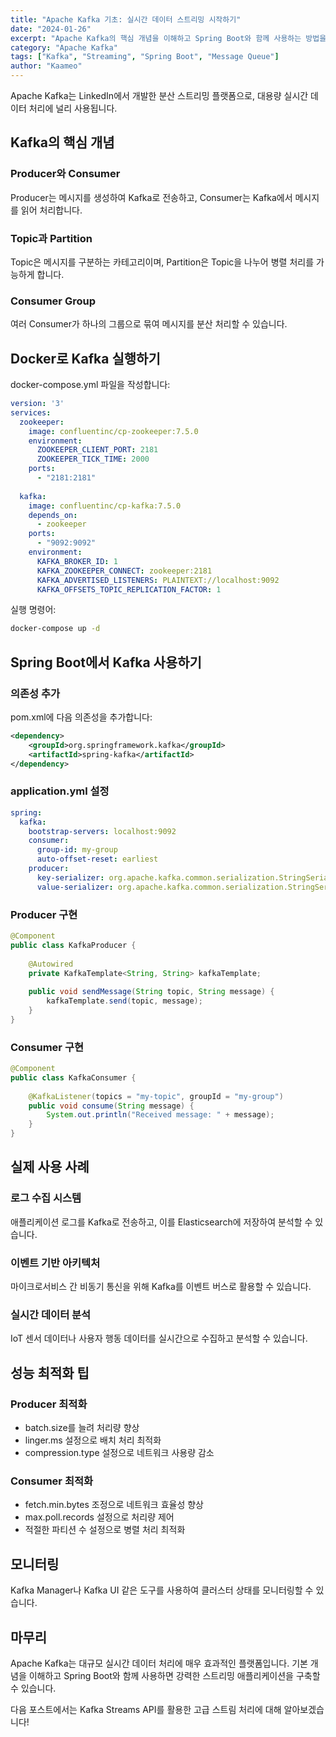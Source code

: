 ```yaml
---
title: "Apache Kafka 기초: 실시간 데이터 스트리밍 시작하기"
date: "2024-01-26"
excerpt: "Apache Kafka의 핵심 개념을 이해하고 Spring Boot와 함께 사용하는 방법을 알아봅니다."
category: "Apache Kafka"
tags: ["Kafka", "Streaming", "Spring Boot", "Message Queue"]
author: "Kaameo"
---
```


Apache Kafka는 LinkedIn에서 개발한 분산 스트리밍 플랫폼으로, 대용량 실시간 데이터 처리에 널리 사용됩니다.

## Kafka의 핵심 개념

### Producer와 Consumer

Producer는 메시지를 생성하여 Kafka로 전송하고, Consumer는 Kafka에서 메시지를 읽어 처리합니다.

### Topic과 Partition

Topic은 메시지를 구분하는 카테고리이며, Partition은 Topic을 나누어 병렬 처리를 가능하게 합니다.

### Consumer Group

여러 Consumer가 하나의 그룹으로 묶여 메시지를 분산 처리할 수 있습니다.

## Docker로 Kafka 실행하기

docker-compose.yml 파일을 작성합니다:

```yaml
version: '3'
services:
  zookeeper:
    image: confluentinc/cp-zookeeper:7.5.0
    environment:
      ZOOKEEPER_CLIENT_PORT: 2181
      ZOOKEEPER_TICK_TIME: 2000
    ports:
      - "2181:2181"
  
  kafka:
    image: confluentinc/cp-kafka:7.5.0
    depends_on:
      - zookeeper
    ports:
      - "9092:9092"
    environment:
      KAFKA_BROKER_ID: 1
      KAFKA_ZOOKEEPER_CONNECT: zookeeper:2181
      KAFKA_ADVERTISED_LISTENERS: PLAINTEXT://localhost:9092
      KAFKA_OFFSETS_TOPIC_REPLICATION_FACTOR: 1
```

실행 명령어:

```bash
docker-compose up -d
```

## Spring Boot에서 Kafka 사용하기

### 의존성 추가

pom.xml에 다음 의존성을 추가합니다:

```xml
<dependency>
    <groupId>org.springframework.kafka</groupId>
    <artifactId>spring-kafka</artifactId>
</dependency>
```

### application.yml 설정

```yaml
spring:
  kafka:
    bootstrap-servers: localhost:9092
    consumer:
      group-id: my-group
      auto-offset-reset: earliest
    producer:
      key-serializer: org.apache.kafka.common.serialization.StringSerializer
      value-serializer: org.apache.kafka.common.serialization.StringSerializer
```

### Producer 구현

```java
@Component
public class KafkaProducer {
    
    @Autowired
    private KafkaTemplate<String, String> kafkaTemplate;
    
    public void sendMessage(String topic, String message) {
        kafkaTemplate.send(topic, message);
    }
}
```

### Consumer 구현

```java
@Component
public class KafkaConsumer {
    
    @KafkaListener(topics = "my-topic", groupId = "my-group")
    public void consume(String message) {
        System.out.println("Received message: " + message);
    }
}
```

## 실제 사용 사례

### 로그 수집 시스템

애플리케이션 로그를 Kafka로 전송하고, 이를 Elasticsearch에 저장하여 분석할 수 있습니다.

### 이벤트 기반 아키텍처

마이크로서비스 간 비동기 통신을 위해 Kafka를 이벤트 버스로 활용할 수 있습니다.

### 실시간 데이터 분석

IoT 센서 데이터나 사용자 행동 데이터를 실시간으로 수집하고 분석할 수 있습니다.

## 성능 최적화 팁

### Producer 최적화

- batch.size를 늘려 처리량 향상
- linger.ms 설정으로 배치 처리 최적화
- compression.type 설정으로 네트워크 사용량 감소

### Consumer 최적화

- fetch.min.bytes 조정으로 네트워크 효율성 향상
- max.poll.records 설정으로 처리량 제어
- 적절한 파티션 수 설정으로 병렬 처리 최적화

## 모니터링

Kafka Manager나 Kafka UI 같은 도구를 사용하여 클러스터 상태를 모니터링할 수 있습니다.

## 마무리

Apache Kafka는 대규모 실시간 데이터 처리에 매우 효과적인 플랫폼입니다. 
기본 개념을 이해하고 Spring Boot와 함께 사용하면 강력한 스트리밍 애플리케이션을 구축할 수 있습니다.

다음 포스트에서는 Kafka Streams API를 활용한 고급 스트림 처리에 대해 알아보겠습니다!